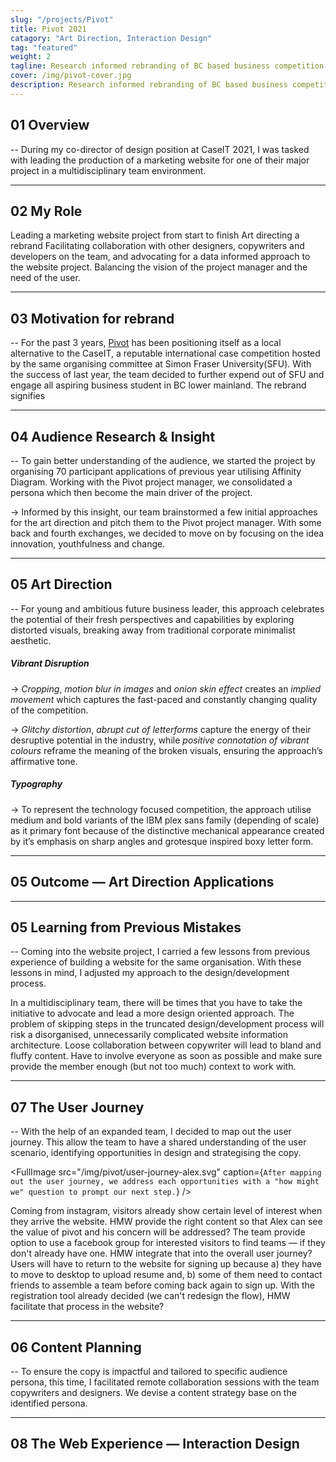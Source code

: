 ```yaml
---
slug: "/projects/Pivot"
title: Pivot 2021
catagory: "Art Direction, Interaction Design"
tag: "featured"
weight: 2
tagline: Research informed rebranding of BC based business competition experience
cover: /img/pivot-cover.jpg
description: Research informed rebranding of BC based business competition experience
---
```


## 01 Overview

-- During my co-director of design position at CaseIT 2021, I was tasked with leading the production of a marketing website for one of their major project in a multidisciplinary team environment.

<ProjectInfo>
  <ProjectInfoItem
    fieldName="Skills"
    value="Art Direction, Visual Design, Interaction Design, Web Development"
  />
  <ProjectInfoItem fieldName="Duration" value="1 month" />
  <ProjectInfoItem fieldName="Tools" value="Figma, ReactJS" />
  <ProjectInfoItem
    fieldName="Team"
    value="Amena Salman, Jasmeet Kaur, Denzel Tjokroardi"
  />
</ProjectInfo>

---

## 02 My Role

<ListLayout noPadding>
  <ListItem>Leading a marketing website project from start to finish</ListItem>
  <ListItem>Art directing a rebrand</ListItem>
  <ListItem>
    Facilitating collaboration with other designers, copywriters and developers
    on the team, and advocating for a data informed approach to the website
    project.
  </ListItem>
  <ListItem>
    Balancing the vision of the project manager and the need of the user.
  </ListItem>
</ListLayout>

---

## 03 Motivation for rebrand

-- For the past 3 years, [Pivot](https://pivot.caseit.org) has been positioning itself as a local alternative to the CaseIT, a reputable international case competition hosted by the same organising committee at Simon Fraser University(SFU). With the success of last year, the team decided to further expend out of SFU and engage all aspiring business student in BC lower mainland. The rebrand signifies

<FullImage
  src="/img/pivot/pivot-hall.jpg"
  alt="Competitor Workshop session from pivot 2020, taken by Cody Leung"
  caption="Competitor Workshop session from pivot 2020, taken by Cody Leung"
/>

---

## 04 Audience Research & Insight

-- To gain better understanding of the audience, we started the project by organising 70 participant applications of previous year utilising Affinity Diagram. Working with the Pivot project manager, we consolidated a persona which then become the main driver of the project.

<FullImage src="/img/pivot/persona-alex.jpg" alt="Driven Competitor persona" />

<!-- Among the responses we found the following insights captured our imagination. -->

-> Informed by this insight, our team brainstormed a few initial approaches for the art direction and pitch them to the Pivot project manager. With some back and fourth exchanges, we decided to move on by focusing on the idea innovation, youthfulness and change.

---

## 05 Art Direction

-- For young and ambitious future business leader, this approach celebrates the potential of their fresh perspectives and capabilities by exploring distorted visuals, breaking away from traditional corporate minimalist aesthetic.

<FullImage
  src="/img/pivot/ad-moodboard.jpg"
  alt="Art direction moodboard"
  noPadding
/>

##### Vibrant Disruption

-> _Cropping_, _motion blur in images_ and _onion skin effect_ creates an _implied movement_ which captures the fast-paced and constantly changing quality of the competition.

-> _Glitchy distortion_, _abrupt cut of letterforms_ capture the energy of their desruptive potential in the industry, while _positive connotation of vibrant colours_ reframe the meaning of the broken visuals, ensuring the approach’s affirmative tone.

<FullImage src="/img/pivot/ad-font.jpg" alt="Art direction typography" />

##### Typography

-> To represent the technology focused competition, the approach utilise medium and bold variants of the IBM plex sans family (depending of scale) as it primary font because of the distinctive mechanical appearance created by it’s emphasis on sharp angles and grotesque inspired boxy letter form.

---

## 05 Outcome — Art Direction Applications

<FullImage
  src="/img/pivot/application-social.jpg"
  alt="Application - social media"
  caption="Art direction application on Instagram posts"
/>

<HalfImage
  src="/img/pivot/application-editorial-3.jpg"
  alt="Application - social media"
  noPadding
/>

<HalfImage
  src="/img/pivot/application-editorial-2.jpg"
  alt="Application - Editorial"
  noPadding
  secondary
/>

<FullImage
  src="/img/pivot/application-editorial-1.jpg"
  alt="Application - Editorial"
  noPadding
  caption="Art direction application on sponsorship package"
/>

---

## 05 Learning from Previous Mistakes

-- Coming into the website project, I carried a few lessons from previous experience of building a website for the same organisation. With these lessons in mind, I adjusted my approach to the design/development process.

<ListLayout noPadding label="My Learnings">
  <ListItem>
    In a multidisciplinary team, there will be times that you have to take the
    initiative to advocate and lead a more design oriented approach.
  </ListItem>
  <ListItem>
    The problem of skipping steps in the truncated design/development process
    will risk a disorganised, unnecessarily complicated website information
    architecture.
  </ListItem>
  <ListItem>
    Loose collaboration between copywriter will lead to bland and fluffy
    content. Have to involve everyone as soon as possible and make sure provide
    the member enough (but not too much) context to work with.
  </ListItem>
</ListLayout>

---

## 07 The User Journey

-- With the help of an expanded team, I decided to map out the user journey. This allow the team to have a shared understanding of the user scenario, identifying opportunities in design and strategising the copy.

<FullImage
  src="/img/pivot/user-journey-alex.svg"
  caption={`After mapping out the user journey, we address each opportunities with a "how might we" question to prompt our next step.`}
/>

<ListLayout noPadding label="User Journey Insights" full>
  <ListItem heading="Visistors are curious">
    Coming from instagram, visitors already show certain level of interest when
    they arrive the website. HMW provide the right content so that Alex can see
    the value of pivot and his concern will be addressed?
  </ListItem>
  <ListItem heading="Visitors might not have a Team">
    The team provide option to use a facebook group for interested visitors to
    find teams — if they don't already have one. HMW integrate that into the
    overall user journey?
  </ListItem>
  <ListItem heading="Pain Point: Re-visiting Website for Signup">
    Users will have to return to the website for signing up because a) they have
    to move to desktop to upload resume and, b) some of them need to contact
    friends to assemble a team before coming back again to sign up. With the
    registration tool already decided (we can't redesign the flow), HMW
    facilitate that process in the website?
  </ListItem>
</ListLayout>

---

## 06 Content Planning

-- To ensure the copy is impactful and tailored to specific audience persona, this
time, I facilitated remote collaboration sessions with the team copywriters and designers.
We devise a content strategy base on the identified persona.

<FullImage src="/img/pivot/content-planning.jpg" alt="content planning" />

---

## 08 The Web Experience ⁠— Interaction Design
